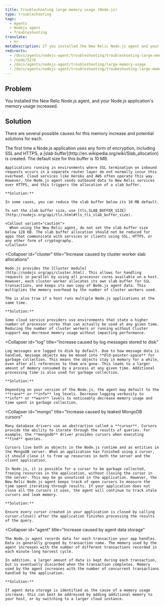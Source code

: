```yaml
---
title: Troubleshooting large memory usage (Node.js)
type: troubleshooting
tags:
  - Agents
  - Nodejs agent
  - Troubleshooting
translate:
  - kr
metaDescription: If you installed the New Relic Node.js agent and your application's memory usage increases read this troubleshooting doc for potential causes and solutions.
redirects:
  - /docs/agents/nodejs-agent/troubleshooting/troubleshooting-large-memory-usage-nodejs
  - /node/5276
  - /docs/agents/nodejs-agent/troubleshooting/large-memory-usage
  - /docs/agents/nodejs-agent/troubleshooting/troubeshooting-large-memory-usage-nodejs
---
```


## Problem

You installed the New Relic Node.js agent, and your Node.js application's memory usage increased.

## Solution

There are several possible causes for this memory increase and potential solutions for each.

<CollapserGroup>
  <Collapser
    id="slab"
    title="Increase caused by TLS memory buffer allocation"
  >
    The first time a Node.js application uses any form of encryption, including SSL and HTTPS, a [slab buffer](http://en.wikipedia.org/wiki/Slab_allocation) is created. The default size for this buffer is 10 MB.

    Applications running in environments where SSL termination on inbound requests occurs in a separate router layer do not normally incur this overhead. Cloud services like Heroku and AWS often operate this way. However, the Node.js agent sends outbound data to New Relic services over HTTPS, and this triggers the allocation of a slab buffer.

    **Solution:**

    In some cases, you can reduce the slab buffer below its 10 MB default.

    To set the slab buffer size, use [tls.SLAB_BUFFER_SIZE](http://nodejs.org/api/tls.html#tls_tls_slab_buffer_size).

    <Callout variant="caution">
      When using the New Relic agent, do not set the slab buffer size below 128 KB. The slab buffer allocation should not be reduced for apps that communicate with services or clients using SSL, HTTPS, or any other form of cryptography.
    </Callout>
  </Collapser>

  <Collapser
    id="cluster"
    title="Increase caused by cluster worker slab allocations"
  >
    Node.js provides the [Cluster module](http://nodejs.org/api/cluster.html). This allows for handling requests in parallel by using all processor cores available on a host. However, each cluster worker allocates its own slab buffer for SSL transactions, and keeps its own copy of Node.js agent data. This multiplies the memory overhead by the number of cluster workers used.

    The is also true if a host runs multiple Node.js applications at the same time.

    **Solution:**

    Some cloud service providers use environments that state a higher number of processor cores than can actually be used at any given time. Reducing the number of cluster workers or running without Cluster support may decrease memory usage without impacting performance.
  </Collapser>

  <Collapser
    id="log"
    title="Increase caused by log messages stored to disk"
  >
    Log messages are logged to disk by default. Due to how message data is handled, message objects may be moved into **Old-pointer-space** for garbage collection. This means the objects stay in memory for a while, even after all references to them are gone. This leads to a larger amount of memory consumed by a process at any given time. Additional processing time is also used for garbage collection.

    **Solution:**

    Depending on your version of the Node.js, the agent may default to the **trace** or **info** log levels. Decrease logging verbosity to **info** or **warn** levels to noticeably decrease memory usage and time spent in garbage collection.
  </Collapser>

  <Collapser
    id="mongo"
    title="Increase caused by leaked MongoDB cursors"
  >
    Many database drivers use an abstraction called a **cursor**. Cursors provide the ability to iterate through the results of queries. For example, the **mongodb** driver provides cursors when executing **find** queries.

    Cursors live both as objects in the Node.js runtime and as entities in the MongoDB server. When an application has finished using a cursor, it should close it to free up resources in both the server and the client application.

    In Node.js, it is possible for a cursor to be garbage collected, freeing resources in the application, without closing the cursor in the server. This may be go unnoticed in the application. However, the New Relic Node.js agent keeps track of open cursors to measure the time spent iterating through results. If your application does not close all the cursors it uses, the agent will continue to track stale cursors and leak memory.

    **Solution:**

    Ensure every cursor created in your application is closed by calling cursor.close() after the application finishes processing the results of the query.
  </Collapser>

  <Collapser
    id="agent"
    title="Increase caused by agent data storage"
  >
    The Node.js agent records data for each transaction your app handles. Data is generally grouped by transaction name. The memory used by the agent increases with the number of different transactions recorded in each minute-long harvest cycle.

    In addition, a larger amount of data is kept during each transaction, but is eventually discarded when the transaction completes. Memory used by the agent increases with the number of concurrent transactions handled by the application.

    **Solution:**

    If agent data storage is identified as the cause of a memory usage increase, this can best be addressed by adding additional memory to your host, or by switching to a larger cloud instance.
  </Collapser>
</CollapserGroup>
